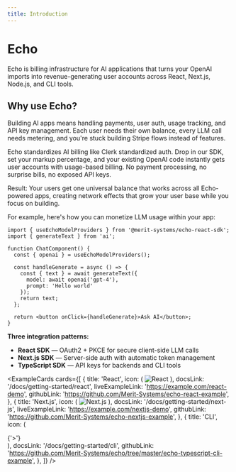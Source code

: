 ```yaml
---
title: Introduction
---
```


# Echo

Echo is billing infrastructure for AI applications that turns your OpenAI imports into revenue-generating user accounts across React, Next.js, Node.js, and CLI tools.

## Why use Echo?

Building AI apps means handling payments, user auth, usage tracking, and API key management. Each user needs their own balance, every LLM call needs metering, and you're stuck building Stripe flows instead of features.

Echo standardizes AI billing like Clerk standardized auth. Drop in our SDK, set your markup percentage, and your existing OpenAI code instantly gets user accounts with usage-based billing. No payment processing, no surprise bills, no exposed API keys.

Result: Your users get one universal balance that works across all Echo-powered apps, creating network effects that grow your user base while you focus on building.

For example, here's how you can monetize LLM usage within your app:

```tsx
import { useEchoModelProviders } from '@merit-systems/echo-react-sdk';
import { generateText } from 'ai';

function ChatComponent() {
  const { openai } = useEchoModelProviders();
  
  const handleGenerate = async () => {
    const { text } = await generateText({
      model: await openai('gpt-4'),
      prompt: 'Hello world'
    });
    return text;
  };
  
  return <button onClick={handleGenerate}>Ask AI</button>;
}
```

**Three integration patterns:**
- **React SDK** — OAuth2 + PKCE for secure client-side LLM calls
- **Next.js SDK** — Server-side auth with automatic token management  
- **TypeScript SDK** — API keys for backends and CLI tools

<ExampleCards 
  cards={[
    {
      title: 'React',
      icon: (
        <img 
          src="/icons/react.svg" 
          alt="React" 
          width={48}
          height={48}
          className="w-12 h-12"
        />
      ),
      docsLink: '/docs/getting-started/react',
      liveExampleLink: 'https://example.com/react-demo',
      githubLink: 'https://github.com/Merit-Systems/echo-react-example',
    },
    {
      title: 'Next.js',
      icon: (
        <img 
          src="/icons/nextjs.svg" 
          alt="Next.js" 
          width={48}
          height={48}
          className="w-12 h-12"
        />
      ),
      docsLink: '/docs/getting-started/next-js',
      liveExampleLink: 'https://example.com/nextjs-demo',
      githubLink: 'https://github.com/Merit-Systems/echo-nextjs-example',
    },
    {
      title: 'CLI',
      icon: (
        <div className="w-12 h-12 bg-gradient-to-r from-blue-500 to-purple-500 rounded-lg flex items-center justify-center">
          <span className="text-white font-bold text-xl">{'>'}</span>
        </div>
      ),
      docsLink: '/docs/getting-started/cli',
      githubLink: 'https://github.com/Merit-Systems/echo/tree/master/echo-typescript-cli-example',
    },
  ]}
/>